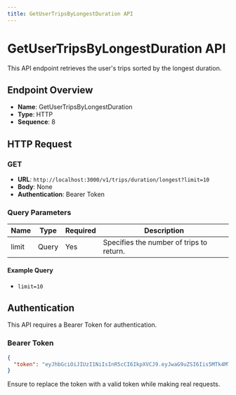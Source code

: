 ```yaml
---
title: GetUserTripsByLongestDuration API
---
```


# GetUserTripsByLongestDuration API

This API endpoint retrieves the user's trips sorted by the longest duration.

## Endpoint Overview

- **Name**: GetUserTripsByLongestDuration
- **Type**: HTTP
- **Sequence**: 8

## HTTP Request

### GET

- **URL**: `http://localhost:3000/v1/trips/duration/longest?limit=10`
- **Body**: None
- **Authentication**: Bearer Token

### Query Parameters

| Name  | Type  | Required | Description                              |
|-------|-------|----------|------------------------------------------|
| limit | Query | Yes      | Specifies the number of trips to return. |

#### Example Query

- `limit=10`

## Authentication

This API requires a Bearer Token for authentication.

### Bearer Token

```json
{
  "token": "eyJhbGciOiJIUzI1NiIsInR5cCI6IkpXVCJ9.eyJwaG9uZSI6Iis5MTk4MTI5NDA3MDYiLCJ1aWQiOiI1Z2VhcGdhcHhzIn0.yNyKfoOQouzSNDwp_5rJ9CAEMVJo5uqueJHNpG-a3Aw"
}
```

Ensure to replace the token with a valid token while making real requests.